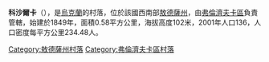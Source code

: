 {{coord|47|28|20|N|29|36|6|E|scale:30000|display=title}}

'''科沙爾卡'''（{{lang-uk|Кошарка}}），是[[烏克蘭|烏克蘭]]的村落，位於該國西南部[[敖德薩州|敖德薩州]]，由[[弗倫濟夫卡區|弗倫濟夫卡區]]負責管轄，始建於1849年，面積0.58平方公里，海拔高度102米，2001年人口136，人口密度每平方公里234.48人。

{{DEFAULTSORT:Кошарка}}
[[Category:敖德薩州村落|Category:敖德薩州村落]]
[[Category:弗倫濟夫卡區村落|Category:弗倫濟夫卡區村落]]


{{Odessa-geo-stub}}
